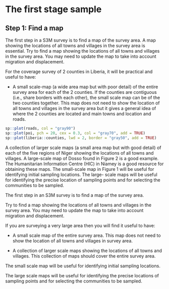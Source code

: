 # The first stage sample {#stage1}

## Step 1: Find a map

The first step in a S3M survey is to find a map of the survey area. A map showing the locations of all towns and villages in the survey area is essential. Try to find a map showing the locations of all towns and villages in the survey area. You may need to update the map to take into account migration and displacement.

For the coverage survey of 2 counties in Liberia, it will be practical and useful to have:

* A small scale-map (a wide area map but with poor detail) of the entire survey area for each of the 2 counties. If the counties are contiguous (i.e., share borders with each other), the small scale map can be of the two counties together. This map does not need to show the location of all towns and villages in the survey area but it gives a general idea of where the 2 counties are located and main towns and location and roads.

\newpage

```r
sp::plot(roads, col = "gray90")
sp::plot(poi, pch = 20, cex = 0.3, col = "gray70", add = TRUE)
sp::plot(liberia::counties, lwd = 2, border = "gray50", add = TRUE)
```

\newpage

A collection of larger scale maps (a small area map but with good detail) of each of the five regions of Niger showing the locations of all towns and villages. A large-scale map of Dosso found in Figure 2 is a good example. The Humanitarian Information Centre (HIC) in Niamey is a good resource for obtaining these maps.
The small-scale map in Figure 1 will be useful for identifying initial sampling locations. The large- scale maps will be useful for identifying the precise location of sampling points and for selecting the communities to be sampled.





The first step in an S3M survey is to find a map of the survey area.

Try to find a map showing the locations of all towns and villages in the survey area. You may need to update the map to take into account migration and displacement.

If you are surveying a very large area then you will find it useful to have:

* A small scale map of the entire survey area. This map does not need to show the location of all towns and villages in survey area.

* A collection of larger scale maps showing the locations of all towns and villages. This collection of maps should cover the entire survey area.

The small scale map will be useful for identifying initial sampling locations.

The large scale maps will be useful for identifying the precise locations of sampling points and for selecting the communities to be sampled.
